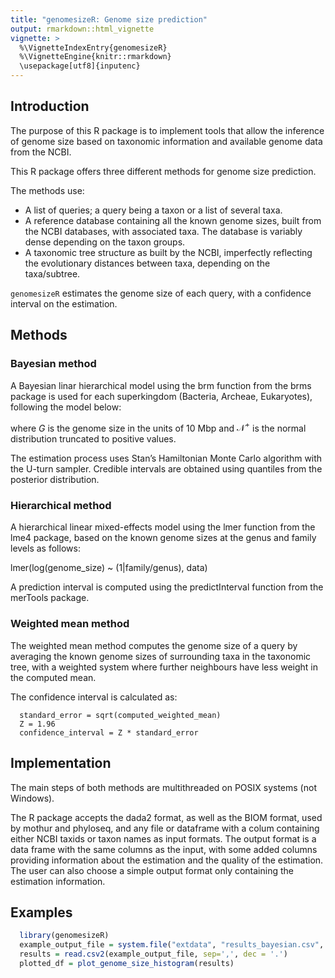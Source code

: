 ```yaml
---
title: "genomesizeR: Genome size prediction"
output: rmarkdown::html_vignette
vignette: >
  %\VignetteIndexEntry{genomesizeR}
  %\VignetteEngine{knitr::rmarkdown}
  \usepackage[utf8]{inputenc}
---
```


## Introduction

The purpose of this R package is to implement tools that allow the inference of genome size based on taxonomic information and available genome data from the NCBI.

This R package offers three different methods for genome size prediction.

The methods use: 

  - A list of queries; a query being a taxon or a list of several taxa. 
  - A reference database containing all the known genome sizes, built from the NCBI databases, with associated taxa. The database is variably dense depending on the taxon groups. 
  - A taxonomic tree structure as built by the NCBI, imperfectly reflecting the evolutionary distances between taxa, depending on the taxa/subtree. 

`genomesizeR` estimates the genome size of each query, with a confidence interval on the estimation. 

## Methods

### Bayesian method

A Bayesian linar hierarchical model using the brm function from the brms package is used for each superkingdom (Bacteria, Archeae, Eukaryotes), following the model below:

\begin{equation}
log(G) \sim \mathcal{N}(\mu, \sigma^2) \\
\mu = \mu_0 + \alpha_{genus} \\
\alpha_{genus} \sim \mathcal{N}(\alpha_{family}, \sigma_{genus}^2) \\
\alpha_{family} \sim \mathcal{N}(\alpha_{order}, \sigma_{family}^2) \\
\alpha_{order} \sim \mathcal{N}(\alpha_{class}, \sigma_{order}^2) \\
\alpha_{class} \sim \mathcal{N}(\alpha_{phylum}, \sigma_{class}^2) \\
\alpha_{phylum} \sim \mathcal{N}(0, \sigma_{phylum}^2) \\
\mu_0 \sim \mathcal{N}(0,5) \\
(\sigma,\sigma_{genus},\sigma_{family},\sigma_{order},\sigma_{class},\sigma_{phylum}) \sim \mathcal{N}^+(0,1) \\
\end{equation}

where $G$ is the genome size in the units of 10 Mbp and $\mathcal{N}^+$ is the normal distribution truncated to positive values.

The estimation process uses Stan's Hamiltonian Monte Carlo algorithm with the U-turn sampler. Credible intervals are obtained using quantiles from the posterior distribution.

### Hierarchical method

A hierarchical linear mixed-effects model using the lmer function from the lme4 package, based on the known genome sizes at the genus and family levels as follows:  

lmer(log(genome_size) ~ (1|family/genus), data) 

A prediction interval is computed using the predictInterval function from the merTools package. 

### Weighted mean method

The weighted mean method computes the genome size of a query by averaging the known genome sizes of surrounding taxa in the taxonomic tree, with a weighted system where further neighbours have less weight in the computed mean.

The confidence interval is calculated as:

```
  standard_error = sqrt(computed_weighted_mean)
  Z = 1.96
  confidence_interval = Z * standard_error
```

## Implementation

The main steps of both methods are multithreaded on POSIX systems (not Windows). 

The R package accepts the dada2 format, as well as the BIOM format, used by mothur and phyloseq, and any file or dataframe with a colum containing either NCBI taxids or taxon names as input formats. The output format is a data frame with the same columns as the input, with some added columns providing information about the estimation and the quality of the estimation. The user can also choose a simple output format only containing the estimation information. 

## Examples

```r
  library(genomesizeR)
  example_output_file = system.file("extdata", "results_bayesian.csv", package = "genomesizeR")
  results = read.csv2(example_output_file, sep=',', dec = '.')
  plotted_df = plot_genome_size_histogram(results)
```
